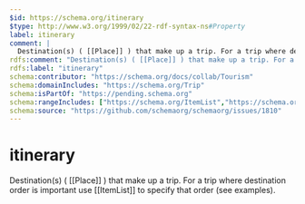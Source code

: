 ```yaml
---
$id: https://schema.org/itinerary
$type: http://www.w3.org/1999/02/22-rdf-syntax-ns#Property
label: itinerary
comment: |
  Destination(s) ( [[Place]] ) that make up a trip. For a trip where destination order is important use [[ItemList]] to specify that order (see examples).
rdfs:comment: "Destination(s) ( [[Place]] ) that make up a trip. For a trip where destination order is important use [[ItemList]] to specify that order (see examples)."
rdfs:label: "itinerary"
schema:contributor: "https://schema.org/docs/collab/Tourism"
schema:domainIncludes: "https://schema.org/Trip"
schema:isPartOf: "https://pending.schema.org"
schema:rangeIncludes: ["https://schema.org/ItemList","https://schema.org/Place"]
schema:source: "https://github.com/schemaorg/schemaorg/issues/1810"
---
```


# itinerary

Destination(s) ( [[Place]] ) that make up a trip. For a trip where destination order is important use [[ItemList]] to specify that order (see examples).

